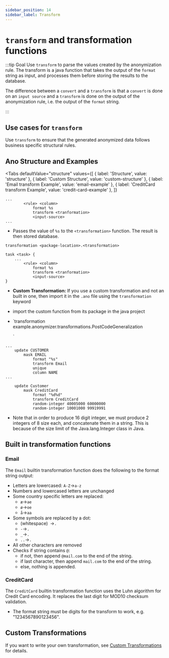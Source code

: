 ```yaml
---
sidebar_position: 14
sidebar_label: Transform
---
```



# `transform` and transformation functions

:::tip Goal
Use `transform` to parse the values created by the anonymization rule. The transform is a java function that takes the output of the `format` string as input, and processes them before storing the results to the database.

The difference between a `convert` and a `transform` is that a `convert` is done on an `input source` and a `transform` is done on the output of the anonymization rule, i.e. the output of the `format` string.

:::

## Use cases for `transform`

Use `transform` to ensure that the generated anonymized data follows business specific structural rules.

## Ano Structure and Examples

<Tabs
  defaultValue="structure"
  values={[
    { label: 'Structure', value: 'structure' },
	{ label: 'Custom Structure', value: 'custom-structure' },
    { label: 'Email transform Example', value: 'email-example' },
	{ label: 'CreditCard transform Example', value: 'credit-card-example' },
  ]}
>

<TabItem value="structure">

```ano
...
        <rule> <column>
            format %s
            transform <tranformation>
            <input-source>
...
```

- Passes the value of `%s` to the `<transformation>` function. The result is then stored database.

</TabItem>

<TabItem value="custom-structure">

```ano
transformation <package-location>.<transformation>

task <task> {
    ...
        <rule> <column>
            format %s
            transform <tranformation>
            <input-source>
}
```

- **Custom Transformation:** If you use a custom transformation and not an built in one, then import it in the `.ano` file using the `transformation` keyword
- import the custom function from its package in the java project


- `transformation example.anonymizer.transformations.PostCodeGeneralization

  `

</TabItem>

<TabItem value="email-example">

```ano
...
    update CUSTOMER
        mask EMAIL
            format "%s"
            transform Email
            unique
            column NAME
...
```

</TabItem>

<TabItem value="credit-card-example">

```ano
    update Customer
        mask CreditCard
            format "%d%d"
            transform CreditCard
            random-integer 40005000 60000000
            random-integer 10001000 99919991
```

- Note that in order to produce 16 digit integer, we must produce 2 integers of 8 size each, and concatenate them in a string. This is because of the size limit of the Java.lang.Integer class in Java.

</TabItem>

</Tabs>

## Built in transformation functions

### Email

The `Email` builtin transformation function does the following to the format string output:

- Letters are lowercased: `A-Z`->`a-z`
- Numbers and lowercased letters are unchanged
- Some country specific letters are replaced:
  - `æ`->`ae`
  - `ø`->`oe`
  - `å`->`aa`
- Some symbols are replaced by a dot:
  - (whitespace)` `->`.`
  - `-`->`.`
  - `_`->`.`
  - `..`->`.`
- All other characters are removed
- Checks if string contains `@`:
  - if not, then append `@mail.com` to the end of the string.
  - if last character, then append `mail.com` to the end of the string.
  - else, nothing is appended.

### CreditCard

The `CreditCard` builtin transformation function uses the Luhn algorithm for Credit Card encoding. It replaces the last digit for MOD10 checksum validation.

- The format string must be digits for the transform to work, e.g. "1234567890123456".

## Custom Transformations

If you want to write your own transformation, see [Custom Transformations](../custom-code/custom-transformations) for details.
